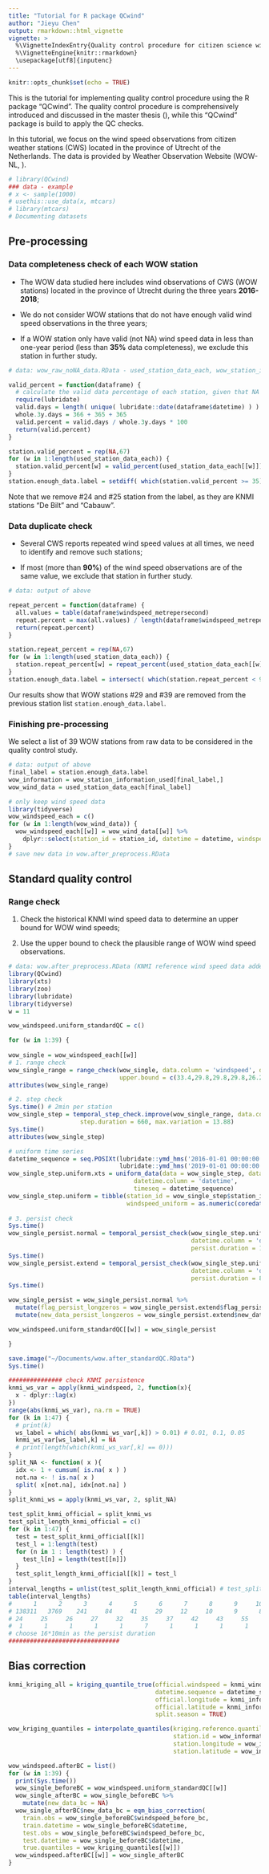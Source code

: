 ```yaml
---
title: "Tutorial for R package QCwind"
author: "Jieyu Chen"
output: rmarkdown::html_vignette
vignette: >
  %\VignetteIndexEntry{Quality control procedure for citizen science wind observations using R package "QCwind"}
  %\VignetteEngine{knitr::rmarkdown}
  \usepackage[utf8]{inputenc}
---
```


```r
knitr::opts_chunk$set(echo = TRUE)
```

This is the tutorial for implementing quality control procedure using the R package "QCwind". The quality control procedure is comprehensively introduced and discussed in the master thesis (\url{https://dspace.library.uu.nl/handle/1874/398742}), while this "QCwind" package is build to apply the QC checks.  

In this tutorial, we focus on the wind speed observations from citizen weather stations (CWS) located in the province of Utrecht of the Netherlands. The data is provided by Weather Observation Website (WOW-NL, \url{https://wow.knmi.nl/}).  

```r
# library(QCwind)
### data - example
# x <- sample(1000)
# usethis::use_data(x, mtcars)
# library(mtcars)
# Documenting datasets
```


## Pre-processing

### Data completeness check of each WOW station

- The WOW data studied here includes wind observations of CWS (WOW stations) located in the province of Utrecht
during the three years **2016-2018**;

- We do not consider WOW stations that do not have enough valid wind speed observations in the three years;

- If a WOW station only have valid (not NA) wind speed data in less than one-year period (less than
**35%** data completeness), we exclude this station in further study.

```r
# data: wow_raw_noNA_data.RData - used_station_data_each, wow_station_information_used

valid_percent = function(dataframe) {
  # calculate the valid data percentage of each station, given that NA wind speed observations are already removed with the whole lines.
  require(lubridate)
  valid.days = length( unique( lubridate::date(dataframe$datetime) ) )
  whole.3y.days = 366 + 365 + 365
  valid.percent = valid.days / whole.3y.days * 100
  return(valid.percent)
}

station.valid_percent = rep(NA,67)
for (w in 1:length(used_station_data_each)) {
  station.valid_percent[w] = valid_percent(used_station_data_each[[w]])
}
station.enough_data.label = setdiff( which(station.valid_percent >= 35), c(24,25) ) # remove 24,25 (knmi stations debilt and cabauw).
```

Note that we remove #24 and #25 station from the label, as they are KNMI stations "De Bilt" and "Cabauw".

### Data duplicate check

- Several CWS reports repeated wind speed values at all times, we need to identify and remove such stations;

- If most (more than **90%**) of the wind speed observations are of the same value, we exclude that station in further study.

```r
# data: output of above

repeat_percent = function(dataframe) {
  all.values = table(dataframe$windspeed_metrepersecond)
  repeat.percent = max(all.values) / length(dataframe$windspeed_metrepersecond) * 100
  return(repeat.percent)
}

station.repeat_percent = rep(NA,67)
for (w in 1:length(used_station_data_each)) {
  station.repeat_percent[w] = repeat_percent(used_station_data_each[[w]])
}
station.enough_data.label = intersect( which(station.repeat_percent < 90), station.enough_data.label )
```

Our results show that WOW stations #29 and #39 are removed from the previous station list `station.enough_data.label`.

### Finishing pre-processing

We select a list of 39 WOW stations from raw data to be considered in the quality control study.

```r
# data: output of above
final_label = station.enough_data.label
wow_information = wow_station_information_used[final_label,]
wow_wind_data = used_station_data_each[final_label]

# only keep wind speed data
library(tidyverse)
wow_windspeed_each = c()
for (w in 1:length(wow_wind_data)) {
  wow_windspeed_each[[w]] = wow_wind_data[[w]] %>% 
    dplyr::select(station_id = station_id, datetime = datetime, windspeed = windspeed_metrepersecond)
}
# save new data in wow.after_preprocess.RData
```

## Standard quality control

### Range check

1. Check the historical KNMI wind speed data to determine an upper bound for WOW wind speeds;

2. Use the upper bound to check the plausible range of WOW wind speed observations.

```r
# data: wow.after_preprocess.RData (KNMI reference wind speed data added)
library(QCwind)
library(xts)
library(zoo)
library(lubridate)
library(tidyverse)
w = 11

wow_windspeed.uniform_standardQC = c()

for (w in 1:39) {
  
wow_single = wow_windspeed_each[[w]]
# 1. range check
wow_single_range = range_check(wow_single, data.column = 'windspeed', datetime.column = 'datetime', 
                               upper.bound = c(33.4,29.8,29.8,29.8,26.2,23.1,25.0,26.8,35.0,31.0,30.9,32.4))
attributes(wow_single_range)

# 2. step check
Sys.time() # 2min per station
wow_single_step = temporal_step_check.improve(wow_single_range, data.column = 'new_data_range', datetime.column = 'datetime',
                    step.duration = 660, max.variation = 13.88)
Sys.time()
attributes(wow_single_step)

# uniform time series
datetime_sequence = seq.POSIXt(lubridate::ymd_hms('2016-01-01 00:00:00 UTC'),
                               lubridate::ymd_hms('2019-01-01 00:00:00 UTC'), units = "seconds", by = 600)
wow_single_step.uniform.xts = uniform_data(data = wow_single_step, data.column = 'new_data_step', 
                                   datetime.column = 'datetime',
                                   timeseq = datetime_sequence)
wow_single_step.uniform = tibble(station_id = wow_single_step$station_id[1], datetime = datetime_sequence,
                                 windspeed_uniform = as.numeric(coredata(wow_single_step.uniform.xts)) )                                   
                                   
# 3. persist check
Sys.time() 
wow_single_persist.normal = temporal_persist_check(wow_single_step.uniform, data.column = 'windspeed_uniform', 
                                                   datetime.column = 'datetime',
                                                   persist.duration = 16*600, min.variation = 0.05)
Sys.time()
wow_single_persist.extend = temporal_persist_check(wow_single_step.uniform, data.column = 'windspeed_uniform', 
                                                   datetime.column = 'datetime',
                                                   persist.duration = 864*600, min.variation = 0.05)
Sys.time()

wow_single_persist = wow_single_persist.normal %>%
  mutate(flag_persist_longzeros = wow_single_persist.extend$flag_persist) %>%
  mutate(new_data_persist_longzeros = wow_single_persist.extend$new_data_persist)

wow_windspeed.uniform_standardQC[[w]] = wow_single_persist

}

save.image("~/Documents/wow.after_standardQC.RData")
Sys.time()
```

```r
############### check KNMI persistence
knmi_ws_var = apply(knmi_windspeed, 2, function(x){
  x - dplyr::lag(x)
})
range(abs(knmi_ws_var), na.rm = TRUE)
for (k in 1:47) {
  # print(k)
  ws_label = which( abs(knmi_ws_var[,k]) > 0.01) # 0.01, 0.1, 0.05
  knmi_ws_var[ws_label,k] = NA
  # print(length(which(knmi_ws_var[,k] == 0)))
}
split_NA <- function( x ){
  idx <- 1 + cumsum( is.na( x ) )
  not.na <- ! is.na( x )
  split( x[not.na], idx[not.na] )
}
split_knmi_ws = apply(knmi_ws_var, 2, split_NA)

test_split_knmi_official = split_knmi_ws
test_split_length_knmi_official = c()
for (k in 1:47) {
  test = test_split_knmi_official[[k]]
  test_l = 1:length(test)
  for (n in 1 : length(test) ) {
    test_l[n] = length(test[[n]])
  }
  test_split_length_knmi_official[[k]] = test_l
}
interval_lengths = unlist(test_split_length_knmi_official) # test_split_length_knmi_official[[k]]
table(interval_lengths)
#      1      2      3      4      5      6      7      8      9     10     11     12     13     14     15     16     18     19     22 
# 138311   3769    241     84     41     29     12     10      9      8      4      5      5      2      1      2      1      1      1 
# 24     25     26     27     32     35     37     42     43     55     58     85    119    135    136    591    830 
#  1      1      1      1      1      7      1      1      1      1      1      1      1      1      1      1      1 
# choose 16*10min as the persist duration
###############################
```

## Bias correction

```r
knmi_kriging_all = kriging_quantile_true(official.windspeed = knmi_windspeed,
                                         datetime.sequence = datetime_sequence,
                                         official.longitude = knmi_information$longitude,
                                         official.latitude = knmi_information$latitude, 
                                         split.season = TRUE)

wow_kriging_quantiles = interpolate_quantiles(kriging.reference.quantiles = knmi_kriging_all,
                                              station.id = wow_information$station_id,
                                              station.longitude = wow_information$longitude,
                                              station.latitude = wow_information$latitude)

wow_windspeed.afterBC = list()
for (w in 1:39) {
  print(Sys.time())
  wow_single_beforeBC = wow_windspeed.uniform_standardQC[[w]]
  wow_single_afterBC = wow_single_beforeBC %>%
    mutate(new_data_bc = NA)
  wow_single_afterBC$new_data_bc = eqm_bias_correction(
    train.obs = wow_single_beforeBC$windspeed_before_bc,
    train.datetime = wow_single_beforeBC$datetime,
    test.obs = wow_single_beforeBC$windspeed_before_bc,
    test.datetime = wow_single_beforeBC$datetime,
    true.quantiles = wow_kriging_quantiles[[w]])
  wow_windspeed.afterBC[[w]] = wow_single_afterBC
}
```
















